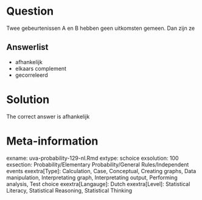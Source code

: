 Question
========

Twee gebeurtenissen A en B hebben geen uitkomsten gemeen. Dan zijn ze

Answerlist
----------
* afhankelijk
* elkaars complement
* gecorreleerd

Solution
========

The correct answer is  afhankelijk

Meta-information
================
exname: uva-probability-129-nl.Rmd
extype: schoice
exsolution: 100
exsection: Probability/Elementary Probability/General Rules/Independent events
exextra[Type]: Calculation, Case, Conceptual, Creating graphs, Data manipulation, Interpretating graph, Interpretating output, Performing analysis, Test choice
exextra[Langauge]: Dutch
exextra[Level]: Statistical Literacy, Statistical Reasoning, Statistical Thinking
